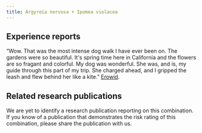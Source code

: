 ---
title: Argyreia nervosa + Ipomea violacea
---
## Experience reports

“Wow. That was the most intense dog walk I have ever been on. The gardens were so beautiful. It's spring time here in California and the flowers are so fragant and colorful. My dog was wonderful. She was, and is, my guide through this part of my trip. She charged ahead, and I gripped the leash and flew behind her like a kite.” [Erowid](https://erowid.org/experiences/exp.php?ID=23986).

## Related research publications

We are yet to identify a research publication reporting on this combination. If you know of a publication that demonstrates the risk rating of this combination, please share the publication with us.


